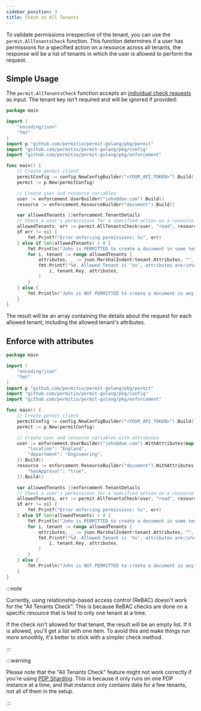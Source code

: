 ```yaml
---
sidebar_position: 3
title: Check in All Tenants
---
```



To validate permissions irrespective of the tenant, you can use the `permit.AllTenantsCheck` function.
This function determines if a user has permissions for a specified action on a resource across all tenants,
the response will be a list of tenants in which the user is allowed to perform the request.

## Simple Usage

The `permit.AllTenantsCheck` function accepts an [individual check requests](./check) as input.
The tenant key isn't required and will be ignored if provided:
```go
package main

import (
	"encoding/json"
	"fmt"
)
import p "github.com/permitio/permit-golang/pkg/permit"
import "github.com/permitio/permit-golang/pkg/config"
import "github.com/permitio/permit-golang/pkg/enforcement"

func main() {
	// Create permit client
	permitConfig := config.NewConfigBuilder("<YOUR_API_TOKEN>").Build()
	permit := p.New(permitConfig)

	// Create user and resource variables
	user := enforcement.UserBuilder("john@doe.com").Build()
	resource := enforcement.ResourceBuilder("document").Build()

	var allowedTenants []enforcement.TenantDetails
	// Check a user's permissions for a specified action on a resource across all tenants
	allowedTenants, err := permit.AllTenantsCheck(user, "read", resource)
	if err != nil {
		fmt.Printf("Error enforcing permissions: %s", err)
	} else if len(allowedTenants) > 0 {
		fmt.Println("John is PERMITTED to create a document in some tenant in the environment")
		for i, tenant := range allowedTenants {
			attributes, _ := json.MarshalIndent(tenant.Attributes, "", "\t")
			fmt.Printf("%d. Allowed Tenant is '%s', attributes are:\n%s",
				i, tenant.Key, attributes,
			)
		}
	} else {
		fmt.Println("John is NOT PERMITTED to create a document in any tenant in the environment")
	}
}
```

The result will be an array containing the details about the request for each allowed tenant,
including the allowed tenant's attributes.

## Enforce with attributes

```go
package main

import (
	"encoding/json"
	"fmt"
)
import p "github.com/permitio/permit-golang/pkg/permit"
import "github.com/permitio/permit-golang/pkg/config"
import "github.com/permitio/permit-golang/pkg/enforcement"

func main() {
	// Create permit client
	permitConfig := config.NewConfigBuilder("<YOUR_API_TOKEN>").Build()
	permit := p.New(permitConfig)

	// Create user and resource variables with attributes
	user := enforcement.UserBuilder("john@doe.com").WithAttributes(map[string]string{
        "location": "England",
        "department": "Engineering",
    }).Build()
    resource := enforcement.ResourceBuilder("document").WithAttributes(map[string]string{
        "hasApproval": "true",
    }).Build()

	var allowedTenants []enforcement.TenantDetails
	// Check a user's permissions for a specified action on a resource across all tenants
	allowedTenants, err := permit.AllTenantsCheck(user, "read", resource);
    if err != nil {
		fmt.Printf("Error enforcing permissions: %s", err)
	} else if len(allowedTenants) > 0 {
		fmt.Println("John is PERMITTED to create a document in some tenant in the environment")
		for i, tenant := range allowedTenants {
			attributes, _ := json.MarshalIndent(tenant.Attributes, "", "\t")
			fmt.Printf("%d. Allowed Tenant is '%s', attributes are:\n%s",
				i, tenant.Key, attributes,
			)
		}
	} else {
		fmt.Println("John is NOT PERMITTED to create a document in any tenant in the environment")
	}
}
```

:::note

Currently, using relationship-based access control (ReBAC) doesn't work for the "All Tenants Check".
This is because ReBAC checks are done on a specific resource that is tied to only one tenant at a time.

If the check isn't allowed for that tenant, the result will be an empty list. If it is allowed,
you'll get a list with one item. To avoid this and make things run more smoothly,
it's better to stick with a simpler check method.

:::

:::warning

Please note that the "All Tenants Check" feature might not work correctly if you're using [PDP Sharding](/how-to/manage-data/pdp-sharding).
This is because it only runs on one PDP instance at a time,
and that instance only contains data for a few tenants, not all of them in the setup.

:::